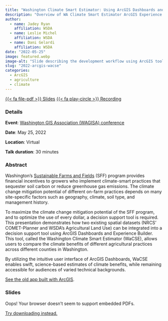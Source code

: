 ```yaml
---
title: "Washington Climate Smart Estimator: Using ArcGIS Dashboards and Experience Builder"
description: "Overview of WA Climate Smart Estimator ArcGIS Experience web app"
author: 
  - name: Jadey Ryan
    affiliation: WSDA
  - name: Leslie Michel
    affiliation: WSDA
  - name: Dani Gelardi
    affiliation: WSDA
date: "2022-05-25"
image: featured.webp
image-alt: "Slide describing the development workflow using ArcGIS tools"
slug: "2022-arcgis-wacse"
categories:
  - ArcGIS
  - agriculture
  - climate
---
```


<span class="listing-btn-group">
<a href="2022_WaCSE_WAGISA_JRyan.pdf" class="btn" role="button" target="_blank">{{< fa file-pdf >}} Slides</a> 
<a href="https://youtu.be/ksLOo6BHbqg?si=EiVyXtfNJzfapo70" class="btn" role="button">{{< fa play-circle >}} Recording</a>
</span>

### Details

**Event**: [Washington GIS Association (WAGISA) conference](https://www.wagisa.org/)

**Date**: May 25, 2022

**Location**: Virtual

**Talk duration**: 30 minutes

### Abstract

Washington’s [Sustainable Farms and Fields](https://www.scc.wa.gov/programs/sustainable-farms-fields) (SFF) program provides financial incentives to growers who implement climate-smart practices that sequester soil carbon or reduce greenhouse gas emissions. The climate change mitigation potential of different on-farm practices depends on many site-specific factors such as geography, climate, soil type, and management history. 

To maximize the climate change mitigation potential of the SFF program, and to optimize the use of every dollar, a decision support tool is required. This presentation demonstrates how two existing spatial datasets (NRCS’ COMET-Planner and WSDA’s Agricultural Land Use) can be integrated into a decision support tool using ArcGIS Dashboards and Experience Builder. This tool, called the Washington Climate Smart Estimator (WaCSE), allows users to compare the climate benefits of different agricultural practices across different counties in Washington. 

By utilizing the intuitive user interface of ArcGIS Dashboards, WaCSE enables swift, science-based estimates of climate benefits, while remaining accessible for audiences of varied technical backgrounds.

[See the old app built with ArcGIS](https://experience.arcgis.com/experience/1982f8e8d9fb4be196b83502f9e6bc28/).

### Slides

<object class="slides" data="https://drive.google.com/file/d/1TPoRQRuh8ZWazJKLMn2iWr_v5BmCj5_B/preview"><p>Oops! Your browser doesn't seem to support embedded PDFs.</p><p><a href="2022_WaCSE_WAGISA_JRyan.pdf">Try downloading instead.</a></p></object>